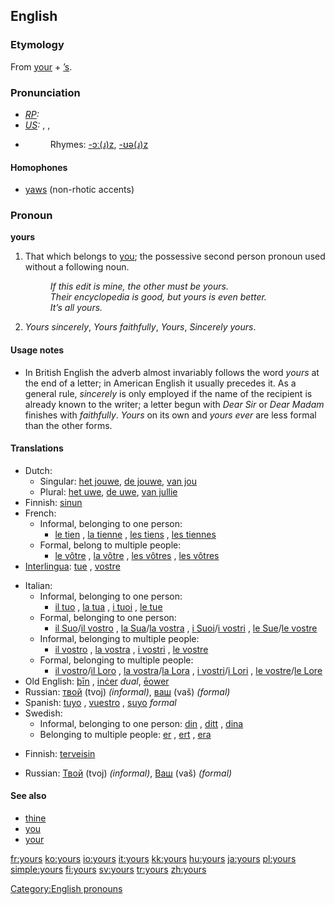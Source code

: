 {{wikipedia}}
==English==
{{rfc|The second sense is not defined — only exemplified.}}

===Etymology===
From [[your]] + [[’s]].

===Pronunciation===
* ''[[RP]]:'' {{IPA|jɔːz}}
* ''[[US]]:'' {{enPR|yôrz}}, {{IPA|/jɔːɹz/}}, {{SAMPA|/jO:rz/}}
* {{audio|en-us-yours.ogg|Audio (US)}}
*: Rhymes: [[Rhymes:English:-ɔː(ɹ)z|-ɔː(ɹ)z]], [[Rhymes:English:-ʊə(ɹ)z|-ʊə(ɹ)z]]

====Homophones====
* [[yaws]] (non-rhotic accents)

===Pronoun===
'''yours'''

# That which belongs to [[you]]; the possessive second person pronoun used without a following noun.
#: ''If this edit is mine, the other must be yours.''
#: ''Their encyclopedia is good, but yours is even better.''
#: ''It’s all yours.''
# {{italbrac|Written at the end of a letter, before the signature}} ''Yours sincerely'', ''Yours faithfully'', ''Yours'', ''Sincerely yours''.

====Usage notes====
* In British English the adverb almost invariably follows the word ''yours'' at the end of a letter; in American English it usually precedes it.  As a general rule, ''sincerely'' is only employed if the name of the recipient is already known to the writer; a letter begun with ''Dear Sir'' or ''Dear Madam'' finishes with ''faithfully''.  ''Yours'' on its own and ''yours ever'' are less formal than the other forms.

====Translations====
{{trans-top|Possessive pronoun}}
* Dutch:
** Singular: [[het jouwe]], [[de jouwe]], [[van jou]]
** Plural: [[het uwe]], [[de uwe]], [[van jullie]]
* Finnish: [[sinun]]
* French:
** Informal, belonging to one person:
*** [[le tien]] {{m}}, [[la tienne]] {{f}}, [[les tiens]] {{p}}, [[les tiennes]] {{f|p}}
** Formal, belong to multiple people:
*** [[le vôtre]] {{m}}, [[la vôtre]] {{f}}, [[les vôtres]] {{p}}, [[les vôtres]] {{f|p}}
* [[Interlingua]]: [[tue]] {{s}}, [[vostre]] {{p}}
{{trans-mid}}
* Italian:
** Informal, belonging to one person:
*** [[il tuo]] {{m}}, [[la tua]] {{f}}, [[i tuoi]] {{p}}, [[le tue]] {{f|p}}
** Formal, belonging to one person:
*** [[il Suo]]/[[il vostro]] {{m}}, [[la Sua]]/[[la vostra]] {{f}}, [[i Suoi]]/[[i vostri]] {{p}}, [[le Sue]]/[[le vostre]] {{f|p}}
** Informal, belonging to multiple people:
*** [[il vostro]] {{m}}, [[la vostra]] {{f}}, [[i vostri]] {{p}}, [[le vostre]] {{f|p}}
** Formal, belonging to multiple people:
*** [[il vostro]]/[[il Loro]] {{m}}, [[la vostra]]/[[la Lora]] {{f}}, [[i vostri]]/[[i Lori]] {{p}}, [[le vostre]]/[[le Lore]] {{f|p}}
* Old English: [[þin|þīn]] {{s}}, [[incer|inċer]] ''dual'', [[eower|ēower]] {{p}}
* Russian: [[твой]] (tvoj) ''(informal)'', [[ваш]] (vaš) ''(formal)''
* Spanish: [[tuyo]] {{s}}, [[vuestro]] {{p}}, [[suyo]] ''formal''
* Swedish:
** Informal, belonging to one person: [[din]] {{c}}, [[ditt]] {{n}}, [[dina]] {{p}}
** Belonging to multiple people: [[er]] {{c}}, [[ert]] {{n}}, [[era]] {{p}}
{{trans-bottom}}

{{trans-top|Sincerely}}
* Finnish: [[terveisin]]
{{trans-mid}}
* Russian: [[твой|Твой]] (tvoj) ''(informal)'', [[ваш|Ваш]] (vaš) ''(formal)''
{{trans-bottom}}

====See also====
* [[thine]]
* [[you]]
* [[your]]

[[Category:English pronouns]]

[[fr:yours]]
[[ko:yours]]
[[io:yours]]
[[it:yours]]
[[kk:yours]]
[[hu:yours]]
[[ja:yours]]
[[pl:yours]]
[[simple:yours]]
[[fi:yours]]
[[sv:yours]]
[[tr:yours]]
[[zh:yours]]